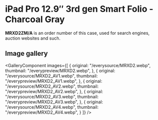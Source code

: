 
# iPad Pro 12.9″ 3rd gen Smart Folio - Charcoal Gray

<Callout type='info' emoji='👉🏻'>**MRXD2ZM/A** is an order number of this case, used for search engines, auction websites and such.</Callout>

## Image gallery

<GalleryComponent
    images={[
      {
        original: "/everysource/MRXD2.webp",
        thumbnail: "/everypreview/MRXD2.webp",
      },
      {
        original: "/everysource/MRXD2_AV1.webp",
        thumbnail: "/everypreview/MRXD2_AV1.webp",
      },
      {
        original: "/everysource/MRXD2_AV2.webp",
        thumbnail: "/everypreview/MRXD2_AV2.webp",
      },
      {
        original: "/everysource/MRXD2_AV3.webp",
        thumbnail: "/everypreview/MRXD2_AV3.webp",
      },
      {
        original: "/everysource/MRXD2_AV4.webp",
        thumbnail: "/everypreview/MRXD2_AV4.webp",
      }
    ]}
  />
